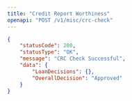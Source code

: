 ```yaml
---
title: "Credit Report Worthiness"
openapi: "POST /v1/misc/crc-check"
---
```


<ResponseExample>

```json
{
	"statusCode": 200,
	"statusType": "OK",
	"message": "CRC Check Successful",
	"data": {
		"LoanDecisions": {},
		"OverallDecision": "Approved"
	}
}
```

</ResponseExample>
